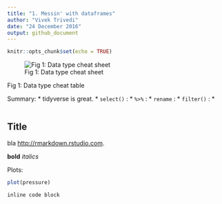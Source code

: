 ```yaml
---
title: "1. Messin' with dataframes"
author: "Vivek Trivedi"
date: "24 December 2016"
output: github_document
---
```


```r
knitr::opts_chunk$set(echo = TRUE)
```

![Fig 1: Data type cheat sheet](fig_1.png)

Fig 1: Data type cheat table

Summary:
* tidyverse is great.
* `select()` : 
* `%>%` : 
* `rename` :
* `filter()` :
* 

```r

```

## Title


bla
<http://rmarkdown.rstudio.com>.

**bold** *italics*

Plots:

```r
plot(pressure)
```

`inline code block`